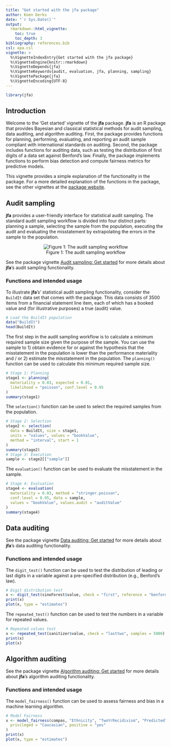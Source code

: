 ```yaml
---
title: "Get started with the jfa package"
author: Koen Derks
date: "`r Sys.Date()`"
output: 
  rmarkdown::html_vignette:
    toc: true
    toc_depth: 3
bibliography: references.bib
csl: apa.csl
vignette: >
  %\VignetteIndexEntry{Get started with the jfa package}
  %\VignetteEngine{knitr::rmarkdown}
  %\VignetteDepends{jfa}
  %\VignetteKeywords{audit, evaluation, jfa, planning, sampling}
  %\VignettePackage{jfa}
  %\VignetteEncoding{UTF-8}
---
```


```r
library(jfa)
```

## Introduction

Welcome to the 'Get started' vignette of the **jfa** package. **jfa** is an R
package that provides Bayesian and classical statistical methods for audit
sampling, data auditing, and algorithm auditing. First, the package provides
functions for planning, performing, evaluating, and reporting an audit sample
compliant with international standards on auditing. Second, the package includes
functions for auditing data, such as testing the distribution of first digits of
a data set against Benford's law. Finally, the package implements functions to
perform bias detection and compute fairness metrics for predictive models.

This vignette provides a simple explanation of the functionality in the package.
For a more detailed explanation of the functions in the package, see the other
vignettes at the [package website](https://koenderks.github.io/jfa/).

## Audit sampling

**jfa** provides a user-friendly interface for statistical audit sampling. The
standard audit sampling workflow is divided into four distinct parts: planning a
sample, selecting the sample from the population, executing the audit and
evaluating the misstatement by extrapolating the errors in the sample to the
population.

<center>

![Figure 1: The audit sampling workflow](workflow.png)

</center>

See the package vignette [Audit sampling: Get started](https://koenderks.github.io/jfa/articles/audit-sampling.html)
for more details about **jfa**'s audit sampling functionality.

### Functions and intended usage

To illustrate **jfa**'s' statistical audit sampling functionality, consider the
`BuildIt` data set that comes with the package. This data consists of 3500 items
from a financial statement line item, each of which has a booked value and
(for illustrative purposes) a true (audit) value.

```r
# Load the BuildIt population
data("BuildIt")
head(BuildIt)
```

The first step in the audit sampling workflow is to calculate a minimum required
sample size given the purpose of the sample. You can use the sample to 1) obtain
evidence for or against the hypothesis that the misstatement in the population is
lower than the performance materiality and / or 2) estimate the misstatement in
the population. The `planning()` function can be used to calculate this minimum
required sample size.

```r
# Stage 1: Planning
stage1 <- planning(
  materiality = 0.03, expected = 0.01,
  likelihood = "poisson", conf.level = 0.95
)
summary(stage1)
```

The `selection()` function can be used to select the required samples from the
population.

```r
# Stage 2: Selection
stage2 <- selection(
  data = BuildIt, size = stage1,
  units = "values", values = "bookValue",
  method = "interval", start = 1
)
summary(stage2)
# Stage 3: Execution
sample <- stage2[["sample"]]
```

The `evaluation()` function can be used to evaluate the misstatement in the
sample.

```r
# Stage 4: Evaluation
stage4 <- evaluation(
  materiality = 0.03, method = "stringer.poisson",
  conf.level = 0.95, data = sample,
  values = "bookValue", values.audit = "auditValue"
)
summary(stage4)
```

## Data auditing

See the package vignette [Data auditing: Get started](https://koenderks.github.io/jfa/articles/data-auditing.html)
for more details about **jfa**'s data auditing functionality.

### Functions and intended usage

The `digit_test()` function can be used to test the distribution of leading or
last digits in a variable against a pre-specified distribution (e.g., Benford's
law).

```r
# Digit distribution test
x <- digit_test(sinoForest$value, check = "first", reference = "benford")
print(x)
plot(x, type = "estimates")
```

The `repeated_test()` function can be used to test the numbers in a variable for
repeated values.

```r
# Repeated values test
x <- repeated_test(sanitizer$value, check = "lasttwo", samples = 5000)
print(x)
plot(x)
```

## Algorithm auditing

See the package vignette [Algorithm auditing: Get started](https://koenderks.github.io/jfa/articles/algorithm-auditing.html)
for more details about **jfa**'s algorithm auditing functionality.

### Functions and intended usage

The `model_fairness()` function can be used to assess fairness and bias in a
machine learning algorithm.

```r
# Model Fairness
x <- model_fairness(compas, "Ethnicity", "TwoYrRecidivism", "Predicted",
  privileged = "Caucasian", positive = "yes"
)
print(x)
plot(x, type = "estimates")
```

